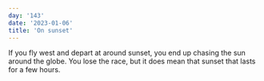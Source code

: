 ```yaml
---
day: '143'
date: '2023-01-06'
title: 'On sunset'
---
```


If you fly west and depart at around sunset, you end up chasing the sun around the globe. You lose the race, but it does mean that sunset that lasts for a few hours.
